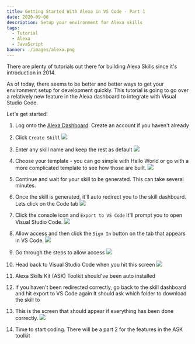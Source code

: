 ```yaml
---
title: Getting Started With Alexa in VS Code - Part 1
date: 2020-09-06
description: Setup your environment for Alexa skills
tags:
  - Tutorial
  - Alexa
  - JavaScript
banner: ./images/alexa.png
---
```


There are plenty of tutorials out there for building Alexa Skills since it's introduction in 2014.

As of today, there seems to be better and better ways to get your environment setup for development quickly.
This tutorial is going to go over a relatively new feature in the Alexa dashboard to integrate with Visual Studio Code.

Let's get started!

1. Log onto the [Alexa Dashboard](https://developer.amazon.com/alexa/console/ask).
   Create an account if you haven't already

2. Click `Create Skill` 
 ![](./images/1.png)

3. Enter any skill name and keep the rest as default
![](./images/2.png)

4. Choose your template - you can go simple with Hello World or go with a more complicated template to see how those are built.
![](./images/3.png)

5. Continue and wait for your skill to be generated. This can take several minutes.

6. Once the skill is generated, it'll auto redirect you to the skill dashboard. 
   Lets click on the Code tab
![](./images/4.png)
7. Click the console icon and `Export to VS Code`
   It'll prompt you to open Visual Studio Code. 
   ![](./images/5.png)

8. Allow access and then click the `Sign In` button on the tab that appears in VS Code. 
![](./images/6.png)

9. Go through the steps to allow access
![](./images/7.png)

10. Head back to Visual Studio Code when you hit this screen
![](./images/8.png)

11. Alexa Skills Kit (ASK) Toolkit should've been auto installed

12. If you haven't been redirected correctly, go back to the skill dashboard and hit export to VS Code again
It should ask which folder to download the skill to

13. This is the screen that should appear if everything has been done correctly.
![](./images/9.png)

14. Time to start coding. There will be a part 2 for the features in the ASK toolkit

